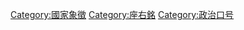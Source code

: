 {{Catmore}}

[[Category:國家象徵|Category:國家象徵]]
[[Category:座右銘|Category:座右銘]]
[[Category:政治口号|Category:政治口号]]